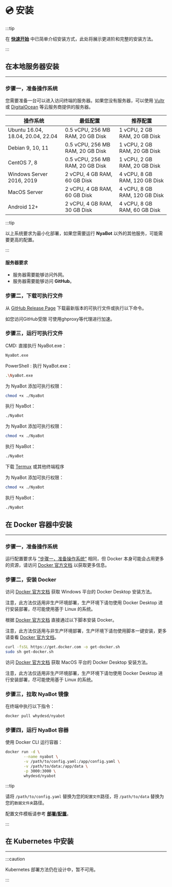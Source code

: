 
# 💿 安装

:::tip

在 **[快速开始](/docs/guide/quick-start)** 中已简单介绍安装方式，此处将展示更进阶和完整的安装方法。

:::

## 在本地服务器安装

-----

### 步骤一，准备操作系统

您需要准备一台可以进入访问终端的服务器。如果您没有服务器，可以使用 [Vultr](https://www.vultr.com/?ref=8677910) 或 [DigitalOcean](https://m.do.co/c/3b9b1b5b5b1d) 等云服务商提供的服务器。

| 操作系统                              | 最低配置                             | 推荐配置                          |
|-----------------------------------|----------------------------------|-------------------------------|
| Ubuntu 16.04, 18.04, 20.04, 22.04 | 0.5 vCPU, 256 MB RAM, 20 GB Disk | 1 vCPU, 2 GB RAM, 20 GB Disk  |
| Debian 9, 10, 11                  | 0.5 vCPU, 256 MB RAM, 20 GB Disk | 1 vCPU, 2 GB RAM, 20 GB Disk  |
| CentOS 7, 8                       | 0.5 vCPU, 256 MB RAM, 20 GB Disk | 1 vCPU, 2 GB RAM, 20 GB Disk  |
| Windows Server 2016, 2019         | 2 vCPU, 4 GB RAM, 60 GB Disk     | 4 vCPU, 8 GB RAM, 120 GB Disk |
| MacOS Server                      | 2 vCPU, 4 GB RAM, 60 GB Disk     | 4 vCPU, 8 GB RAM, 120 GB Disk |
| Android 12+                       | 2 vCPU, 4 GB RAM, 30 GB Disk     | 4 vCPU, 8 GB RAM, 60 GB Disk  |

:::tip

以上系统要求为最小化部署，如果您需要运行 **NyaBot** 以外的其他服务，可能需要更高的配置。

:::

#### 服务器要求

- 服务器需要能够访问外网。
- 服务器需要能够访问 **GitHub**。

### 步骤二，下载可执行文件


<p>从 <a href="https://github.com/Elyart-Network/NyaBot/releases">GitHub Release Page</a> 下载最新版本的可执行文件或执行以下命令。</p>
<p> 如您访问GitHub受限 可使用ghproxy等代理进行加速。</p>



### 步骤三，运行可执行文件

<Tabs>
<TabItem value = "Windows" label = "Windows" default>
<p>CMD: 直接执行 NyaBot.exe：</p>

```bash
NyaBot.exe
```

<p>PowerShell : 执行 NyaBot.exe：</p>

```bash
.\NyaBot.exe
```

</TabItem>
<TabItem value= "Linux" label= "Linux">
<p>为 NyaBot 添加可执行权限：</p>

```bash
chmod +x ./NyaBot
```

<p>执行 NyaBot：</p>

```bash
./NyaBot
```

</TabItem>
<TabItem value= "MacOS" label= "MacOS">
<p>为 NyaBot 添加可执行权限：</p>

```bash
chmod +x ./NyaBot
```

<p>执行 NyaBot：</p>

```bash
./NyaBot
```

</TabItem>
<TabItem value= "Android" label= "Android">
<p>下载 <a href= "https://github.com/termux/termux-app/releases/">Termux</a> 或其他终端程序</p>
<p>为 NyaBot 添加可执行权限：</p>

```bash
chmod +x ./NyaBot
```

<p>执行 NyaBot：</p>

```bash
./NyaBot
```

</TabItem>
</Tabs>

## 在 Docker 容器中安装

-----

### 步骤一，准备操作系统

运行配置要求与 [”步骤一，准备操作系统“](#步骤一准备操作系统) 相同，但 Docker 本身可能会占用更多的资源，请访问 [Docker 官方文档](https://docs.docker.com/get-started/) 以获取更多信息。

### 步骤二，安装 Docker

<Tabs>
<TabItem value = "Windows" label = "Windows" default>
<p>访问 <a href="https://docs.docker.com/desktop/install/windows-install/">Docker 官方文档</a> 获取 Windows 平台的 Docker Desktop 安装方法。</p>
<p>注意，此方法仅适用非生产环境部署，生产环境下请勿使用 Docker Desktop 进行安装部署，尽可能使用基于 Linux 的系统。</p>
</TabItem>
<TabItem value= "Linux" label= "Linux">
<p>根据 <a href="https://docs.docker.com/engine/install/">Docker 官方文档</a> 直接通过以下脚本安装 Docker。</p>
<p>注意，此方法仅适用与非生产环境部署，生产环境下请勿使用脚本一键安装，更多请查看 <a href="https://docs.docker.com/engine/install/">Docker 官方文档</a>。</p>

```bash
curl -fsSL https://get.docker.com -o get-docker.sh
sudo sh get-docker.sh
```

</TabItem>
<TabItem value= "MacOS" label= "MacOS">
<p>访问 <a href="https://docs.docker.com/desktop/install/mac-install/">Docker 官方文档</a> 获取 MacOS 平台的 Docker Desktop 安装方法。</p>
<p>注意，此方法仅适用非生产环境部署，生产环境下请勿使用 Docker Desktop 进行安装部署，尽可能使用基于 Linux 的系统。</p>
</TabItem>
</Tabs>

### 步骤三，拉取 NyaBot 镜像

在终端中执行以下指令：

```bash
docker pull whydesd/nyabot
```

### 步骤四，运行 NyaBot 容器

使用 Docker CLI 运行容器：

```bash
docker run -d \
        --name nyabot \
        -v /path/to/config.yaml:/app/config.yaml \
        -v /path/to/data:/app/data \
        -p 3000:3000 \
        whydesd/nyabot
```

:::tip

请将 `/path/to/config.yaml` 替换为您的`配置文件`路径，将 `/path/to/data` 替换为您的`数据文件夹`路径。

配置文件模板请参考 **[部署/配置](/docs/guide/config)**。

:::

## 在 Kubernetes 中安装

-----

:::caution

Kubernetes 部署方法仍在设计中，暂不可用。

:::